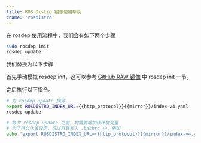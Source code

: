 ```yaml
---
title: ROS Distro 镜像使用帮助
cname: 'rosdistro'
---
```


在 rosdep 使用流程中，我们会有如下两个步骤

```bash
sudo rosdep init
rosdep update
```

我们替换为以下步骤

首先手动模拟 rosdep init，这可以参考 [GitHub RAW 镜像](/github-raw/) 中 rosdep init 一节。

之后执行以下指令。

<CodeBlock>

```bash
# 为 rosdep update 换源
export ROSDISTRO_INDEX_URL={{http_protocol}}{{mirror}}/index-v4.yaml
rosdep update

# 每次 rosdep update 之前，均需要增加该环境变量
# 为了持久化该设定，可以将其写入 .bashrc 中，例如
echo 'export ROSDISTRO_INDEX_URL={{http_protocol}}{{mirror}}/index-v4.yaml' >> ~/.bashrc
```

</CodeBlock>
